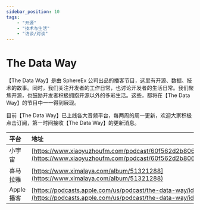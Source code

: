 ---
sidebar_position: 10
tags:
    - "开源"
    - "技术与生活"
    - "访谈/对谈"
---

# The Data Way

【The Data Way】是由 SphereEx 公司出品的播客节目，这里有开源、数据、技术的故事。同时，我们关注开发者的工作日常，也讨论开发者的生活日常。我们聚焦开源，也鼓励开发者积极拥抱开源以外的多彩生活。这些，都将在【The Data Way】的节目中一一得到展现。 

目前【The Data Way】已上线各大音频平台，每两周的周一更新，欢迎大家积极点击订阅，第一时间接收【The Data Way】的更新消息。

| 平台 | 地址 |
|:--|:----|
| 小宇宙 | [https://www.xiaoyuzhoufm.com/podcast/60f562d2b806d9be0ee81d26](https://www.xiaoyuzhoufm.com/podcast/60f562d2b806d9be0ee81d26) |
| 喜马拉雅 | [https://www.ximalaya.com/album/51321288](https://www.ximalaya.com/album/51321288) |
| Apple 播客 | [https://podcasts.apple.com/us/podcast/the-data-way/id1577168955](https://podcasts.apple.com/us/podcast/the-data-way/id1577168955) |
